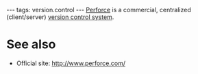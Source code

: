 ---
tags: version.control
---
[[Perforce]] is a commercial, centralized (client/server) [[version control system]].

= See also =

* Official site: http://www.perforce.com/
